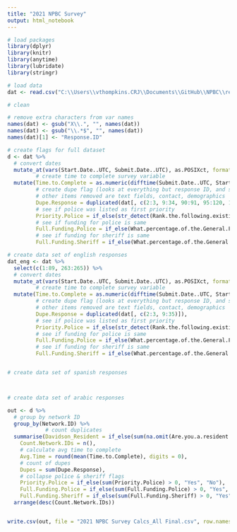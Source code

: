 ```yaml
---
title: "2021 NPBC Survey"
output: html_notebook
---
```


```r
# load packages
library(dplyr)
library(knitr)
library(anytime)
library(lubridate)
library(stringr)

# load data
dat <- read.csv("C:\\Users\\vthompkins.CRJ\\Documents\\GitHub\\NPBC\\responses 6-5-21.csv")
```

```r
# clean

# remove extra characters from var names
names(dat) <- gsub("X\\.", "", names(dat))
names(dat) <- gsub("\\.*$", "", names(dat))
names(dat)[1] <- "Response.ID"

# create flags for full dataset
d <- dat %>%
  # convert dates
  mutate_at(vars(Start.Date..UTC, Submit.Date..UTC), as.POSIXct, format = "%m/%d/%Y %H:%M") %>%
         # create time to complete survey variable
  mutate(Time.to.Complete = as.numeric(difftime(Submit.Date..UTC, Start.Date..UTC, units = "mins")),
         # create dupe flag (looks at everything but response ID, and start/submit times)
         # other items removed are text fields, contact, demographics
         Dupe.Response = duplicated(dat[, c(2:3, 9:34, 90:91, 95:120, 177:178, 184:209)]),
         # see if police was listed as first priority
         Priority.Police = if_else(str_detect(Rank.the.following.existing.and.potential.city.services.based.on.importance.from.1.to.10..._1...most.important...10...least.important_, "^Police"), 1, 0),
         # see if funding for police is same
         Full.Funding.Police = if_else(What.percentage.of.the.General.Fund.should.the.city.give.to.the.Metro.Nashville.Police.Department..MNPD == "*20%* ($213.5 million) _(current amount)_", 1, 0),
         # see if funding for sheriff is same
         Full.Funding.Sheriff = if_else(What.percentage.of.the.General.Fund.should.the.city.give.to.the.Davidson.County.Sheriff.s.Office..DCSO...which.operates.the.city.s.jails == "*7.5%* ($79.9 million) _(current amount)_",  1, 0))

# create data set of english responses
dat_eng <- dat %>%
  select(c(1:89, 263:265)) %>%
  # convert dates
  mutate_at(vars(Start.Date..UTC, Submit.Date..UTC), as.POSIXct, format = "%m/%d/%Y %H:%M") %>%
         # create time to complete survey variable
  mutate(Time.to.Complete = as.numeric(difftime(Submit.Date..UTC, Start.Date..UTC, units = "mins")),
         # create dupe flag (looks at everything but response ID, and start/submit times)
         # other items removed are text fields, contact, demographics
         Dupe.Response = duplicated(dat[, c(2:3, 9:35)]),
         # see if police was listed as first priority
         Priority.Police = if_else(str_detect(Rank.the.following.existing.and.potential.city.services.based.on.importance.from.1.to.10..._1...most.important...10...least.important_, "^Police"), 1, 0),
         # see if funding for police is same
         Full.Funding.Police = if_else(What.percentage.of.the.General.Fund.should.the.city.give.to.the.Metro.Nashville.Police.Department..MNPD == "*20%* ($213.5 million) _(current amount)_", 1, 0),
         # see if funding for sheriff is same
         Full.Funding.Sheriff = if_else(What.percentage.of.the.General.Fund.should.the.city.give.to.the.Davidson.County.Sheriff.s.Office..DCSO...which.operates.the.city.s.jails == "*7.5%* ($79.9 million) _(current amount)_",  1, 0))


# create data set of spanish responses



# create data set of arabic responses
```


```r
out <- d %>%
  # group by network ID
  group_by(Network.ID) %>%
            # count duplicates
  summarise(Davidson_Resident = if_else(sum(na.omit(Are.you.a.resident.of.Davidson.County)) > 0, 1, 0),
    Count.Network.IDs = n(),
    # calculate avg time to complete
    Avg.Time = round(mean(Time.to.Complete), digits = 0),
    # count of dupes
    Dupes = sum(Dupe.Response),
    # collapse police & sheriff flags
    Priority.Police = if_else(sum(Priority.Police) > 0, "Yes", "No"),
    Full.Funding.Police = if_else(sum(Full.Funding.Police) > 0, "Yes", "No"),
    Full.Funding.Sheriff = if_else(sum(Full.Funding.Sheriff) > 0, "Yes", "No")) %>%
  arrange(desc(Count.Network.IDs))


write.csv(out, file = "2021 NPBC Survey Calcs_All Final.csv", row.names = FALSE)
```

